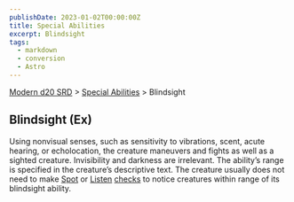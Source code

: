```yaml
---
publishDate: 2023-01-02T00:00:00Z
title: Special Abilities
excerpt: Blindsight
tags:
  - markdown
  - conversion
  - Astro
---
```


[Modern d20 SRD](/#modernD20) > [Special Abilities](modern-d20-srd-special-abilities-index) > Blindsight

## Blindsight (Ex)

Using nonvisual senses, such as sensitivity to vibrations, scent, acute hearing, or echolocation, the creature maneuvers and fights as well as a sighted creature. Invisibility and darkness are irrelevant. The ability’s range is specified in the creature’s descriptive text. The creature usually does not need to make [Spot](modern-d20-srd-skills-spot) or [Listen](modern-d20-srd-skills-listen) [checks](modern-d20-srd-skills-skill-basics) to notice creatures within range of its blindsight ability.
